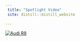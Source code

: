 ```yaml
---
 title: "Spotlight Video"
 site: distill::distill_website
 
---
```


[![Audi R8](http://img.youtube.com/vi/KOxbO0EI4MA/0.jpg)](https://www.youtube.com/watch?v=KOxbO0EI4MA "Audi R8")
